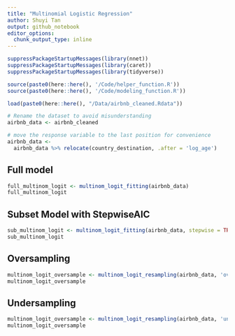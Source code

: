 ```yaml
---
title: "Multinomial Logistic Regression"  
author: Shuyi Tan  
output: github_notebook  
editor_options: 
  chunk_output_type: inline
---
```


```r
suppressPackageStartupMessages(library(nnet))
suppressPackageStartupMessages(library(caret))
suppressPackageStartupMessages(library(tidyverse))

```

```r
source(paste0(here::here(), '/Code/helper_function.R'))
source(paste0(here::here(), '/Code/modeling_function.R'))
```

```r
load(paste0(here::here(), "/Data/airbnb_cleaned.Rdata"))

# Rename the dataset to avoid misunderstanding 
airbnb_data <- airbnb_cleaned

# move the response variable to the last position for convenience
airbnb_data <-
  airbnb_data %>% relocate(country_destination, .after = 'log_age')
```




## Full model 

```r
full_multinom_logit <- multinom_logit_fitting(airbnb_data)
full_multinom_logit
```

## Subset Model with StepwiseAIC 

```r
sub_multinom_logit <- multinom_logit_fitting(airbnb_data, stepwise = TRUE)
sub_multinom_logit
```

## Oversampling
```r
multinom_logit_oversample <- multinom_logit_resampling(airbnb_data, 'over')
multinom_logit_oversample
```

## Undersampling

```r
multinom_logit_oversample <- multinom_logit_resampling(airbnb_data, 'under')
multinom_logit_oversample
```

